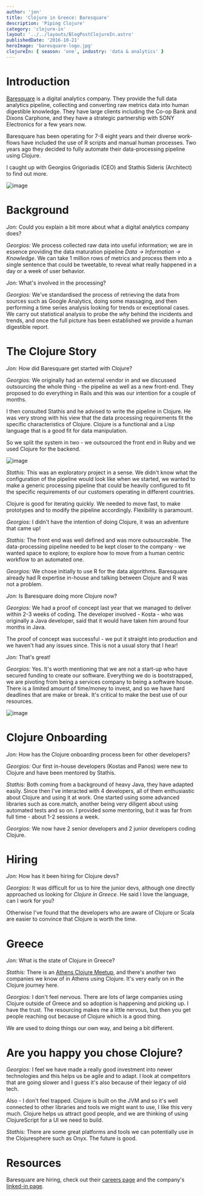 ```yaml
---
author: 'jon'
title: 'Clojure in Greece: Baresquare'
description: 'Piping Clojure'
category: 'clojure-in'
layout: '../../layouts/BlogPostClojureIn.astro'
publishedDate: '2016-10-21'
heroImage: 'baresquare-logo.jpg'
clojureIn: { season: 'one', industry: 'data & analytics' }
---
```



# Introduction

[Baresquare](http://www.baresquare.com/) is a digital analytics company.
They provide the full data analytics pipeline, collecting and converting
raw metrics data into human digestible knowledge. They have large
clients including the Co-op Bank and Dixons Carphone, and they have a
strategic partnership with SONY Electronics for a few years now.

Baresquare has been operating for 7-8 eight years and their diverse
work-flows have included the use of R scripts and manual human
processes. Two years ago they decided to fully automate their
data-processing pipeline using Clojure.

I caught up with Georgios Grigoriadis (CEO) and Stathis Sideris
(Architect) to find out more.


<Image alt='image' src={baresquare} />

# Background

_Jon:_ Could you explain a bit more about what a digital analytics
company does?

_Georgios:_ We process collected raw data into useful information; we
are in essence providing the data maturation pipeline _Data -\>
Information -\> Knowledge_. We can take 1 million rows of metrics and
process them into a single sentence that could be tweetable, to reveal
what really happened in a day or a week of user behavior.

_Jon:_ What's involved in the processing?

_Georgios:_ We've standardised the process of retrieving the data from
sources such as Google Analytics, doing some massaging, and then
performing a time series analysis looking for trends or exceptional
cases. We carry out statistical analysis to probe the _why_ behind the
incidents and trends, and once the full picture has been established we
provide a human digestible report.

# The Clojure Story

_Jon:_ How did Baresquare get started with Clojure?

_Georgios:_ We originally had an external vendor in and we discussed
outsourcing the whole thing - the pipeline as well as a new front-end.
They proposed to do everything in Rails and this was our intention for a
couple of months.

I then consulted Stathis and he advised to write the pipeline in
Clojure. He was very strong with his view that the data processing
requirements fit the specific characteristics of Clojure. Clojure is a
functional and a Lisp language that is a good fit for data manipulation.

So we split the system in two - we outsourced the front end in Ruby and
we used Clojure for the backend.


<Image alt='image' src={baresquare1} />

_Stathis:_ This was an exploratory project in a sense. We didn't know
what the configuration of the pipeline would look like when we started,
we wanted to make a generic processing pipeline that could be heavily
configured to fit the specific requirements of our customers operating
in different countries.

Clojure is good for iterating quickly. We needed to move fast, to make
prototypes and to modify the pipeline accordingly. Flexibility is
paramount.

_Georgios:_ I didn't have the intention of doing Clojure, it was an
adventure that came up!

_Stathis:_ The front end was well defined and was more outsourceable.
The data-processing pipeline needed to be kept closer to the company -
we wanted space to explore; to explore how to move from a human centric
workflow to an automated one.

_Georgios:_ We chose initially to use R for the data algorithms.
Baresquare already had R expertise in-house and talking between Clojure
and R was not a problem.

_Jon:_ Is Baresquare doing more Clojure now?

_Georgios:_ We had a proof of concept last year that we managed to
deliver within 2-3 weeks of coding. The developer involved - Kosta - who
was originally a Java developer, said that it would have taken him
around four months in Java.

The proof of concept was successful - we put it straight into production
and we haven't had any issues since. This is not a usual story that I
hear!

_Jon:_ That's great!

_Georgios:_ Yes. It's worth mentioning that we are not a start-up who
have secured funding to create our software. Everything we do is
bootstrapped, we are pivoting from being a services company to being a
software house. There is a limited amount of time/money to invest, and
so we have hard deadlines that are make or break. It's critical to make
the best use of our resources.


<Image alt='image' src={office} />

# Clojure Onboarding

_Jon:_ How has the Clojure onboarding process been for other developers?

_Georgios:_ Our first in-house developers (Kostas and Panos) were new to
Clojure and have been mentored by Stathis.

_Stathis:_ Both coming from a background of heavy Java, they have
adapted easily. Since then I've interacted with 4 developers, all of
them enthusiastic about Clojure and using it at work. One started using
some advanced libraries such as core.match, another being very diligent
about using automated tests and so on. I provided some mentoring, but it
was far from full time - about 1-2 sessions a week.

_Georgios:_ We now have 2 senior developers and 2 junior developers
coding Clojure.

# Hiring

_Jon:_ How has it been hiring for Clojure devs?

_Georgios:_ It was difficult for us to hire the junior devs, although
one directly approached us looking for _Clojure in Greece_. He said I
love the language, can I work for you?

Otherwise I've found that the developers who are aware of Clojure or
Scala are easier to convince that Clojure is worth the time.

# Greece

_Jon:_ What is the state of Clojure in Greece?

_Stathis:_ There is an [Athens Clojure
Meetup](http://www.meetup.com/Athens-Clojure-Meetup/), and there's
another two companies we know of in Athens using Clojure. It's very
early on in the Clojure journey here.

_Georgios:_ I don't feel nervous. There are lots of large companies
using Clojure outside of Greece and so adoption is happening and picking
up. I have the trust. The resourcing makes me a little nervous, but then
you get people reaching out because of Clojure which is a good thing.

We are used to doing things our own way, and being a bit different.

# Are you happy you chose Clojure?

_Georgios:_ I feel we have made a really good investment into newer
technologies and this helps us be agile and to adapt. I look at
competitors that are going slower and I guess it's also because of their
legacy of old tech.

Also - I don't feel trapped. Clojure is built on the JVM and so it's
well connected to other libraries and tools we might want to use, I like
this very much. Clojure helps us attract good people, and we are
thinking of using ClojureScript for a UI we need to build.

_Stathis:_ There are some great platforms and tools we can potentially
use in the Clojuresphere such as Onyx. The future is good.

# Resources

Baresquare are hiring, check out their [careers
page](http://www.baresquare.com/careers/) and the company's [linked-in
page](https://www.linkedin.com/company/bare-square).
